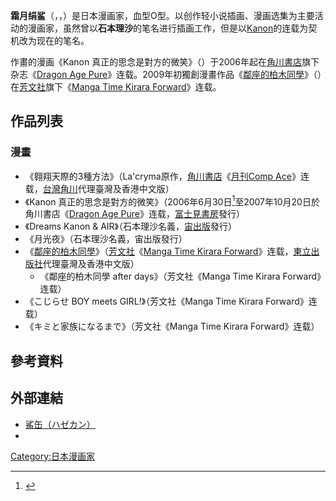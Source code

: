 {{Japanese|japanese=霜月 絹鯊|kana=しもつき きぬさ|romaji=Shimotsuki Kinusa}}
'''霜月绢鲨'''（{{lang|ja|霜月 絹鯊}}，{{lang|ja|しもつき きぬさ}}，{{bd||10月30日}}）是日本漫画家，血型O型。以创作轻小说插画、漫画选集为主要活动的漫画家，虽然曾以'''石本理沙'''的笔名进行插画工作，但是以[[Kanon|Kanon]]的连载为契机改为现在的笔名。

作畫的漫画《Kanon 真正的思念是對方的微笑》（{{lang|ja|Kanon ホントの想いは笑顔の向こう側に}}）于2006年起在[[角川書店|角川書店]]旗下杂志《[[Dragon_Age_Pure|Dragon Age Pure]]》连载。2009年初獨創漫畫作品《[[鄰座的柏木同學|鄰座的柏木同學]]》（{{lang|ja|となりの柏木さん}}）在[[芳文社|芳文社]]旗下《[[Manga_Time_Kirara_Forward|Manga Time Kirara Forward]]》连载。

==作品列表==
===漫畫===
*《翱翔天際的3種方法》（La'cryma原作，[[角川書店|角川書店]]《[[月刊Comp_Ace|月刊Comp Ace]]》连载，[[台灣角川|台灣角川]]代理臺灣及香港中文版）
*《Kanon 真正的思念是對方的微笑》（2006年6月30日<ref>{{cite web|archiveurl=https://web.archive.org/web/20070622041253/http://www.fujimishobo.co.jp/pure/2006/06/post_75.php|url=http://www.fujimishobo.co.jp/pure/2006/06/post_75.php|archivedate=2007年6月22日|title=大人気ゲーム｢Ｋａｎｏｎ｣をコミカライズ!!|publisher=富士見書房|date=2006年6月30日|accessdate=2014年10月19日|language=Ja|deadurl=yes}}</ref>至2007年10月20日於角川書店《[[Dragon_Age_Pure|Dragon Age Pure]]》连载，[[富士見書房|富士見書房]]發行）
*《Dreams Kanon & AIR》（石本理沙名義，[[宙出版|宙出版]]發行）
*《月光夜》（石本理沙名義，宙出版發行）
*《[[鄰座的柏木同學|鄰座的柏木同學]]》（[[芳文社|芳文社]]《[[Manga_Time_Kirara_Forward|Manga Time Kirara Forward]]》连载，[[東立出版社|東立出版社]]代理臺灣及香港中文版）
**《鄰座的柏木同學 after days》（芳文社《Manga Time Kirara Forward》连载）
*《こじらせ BOY meets GIRL!》（芳文社《Manga Time Kirara Forward》连载）
*《キミと家族になるまで》（芳文社《Manga Time Kirara Forward》连载）

== 參考資料 ==
{{reflist}}

==外部連結==
* [http://hazekan.main.jp/ 鯊缶（ハゼカン）] {{Wayback|url=http://hazekan.main.jp/ |date=20210126145222 }}{{ja icon}}
* {{twitter|kinusa}}{{ja icon}}
 
{{DEFAULTSORT:Shimotsuki Kinusa}}
[[Category:日本漫画家|Category:日本漫画家]]
